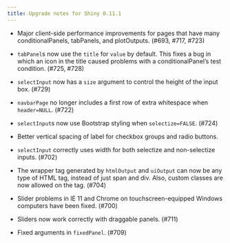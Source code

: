 ```yaml
---
title: Upgrade notes for Shiny 0.11.1
---
```



* Major client-side performance improvements for pages that have many conditionalPanels, tabPanels, and plotOutputs. (#693, #717, #723)

* `tabPanel`s now use the `title` for `value` by default. This fixes a bug in which an icon in the title caused problems with a conditionalPanel's test condition. (#725, #728)

* `selectInput` now has a `size` argument to control the height of the input box. (#729)

* `navbarPage` no longer includes a first row of extra whitespace when `header=NULL`. (#722)

* `selectInput`s now use Bootstrap styling when `selectize=FALSE`. (#724)

* Better vertical spacing of label for checkbox groups and radio buttons.

* `selectInput` correctly uses width for both selectize and non-selectize inputs. (#702)

* The wrapper tag generated by `htmlOutput` and `uiOutput` can now be any type of HTML tag, instead of just span and div. Also, custom classes are now allowed on the tag. (#704)

* Slider problems in IE 11 and Chrome on touchscreen-equipped Windows computers have been fixed. (#700)

* Sliders now work correctly with draggable panels. (#711)

* Fixed arguments in `fixedPanel`. (#709)

